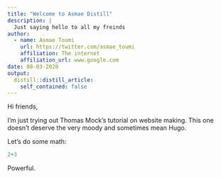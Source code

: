 ```yaml
---
title: "Welcome to Asmae Distill"
description: |
  Just saying hello to all my freinds
author:
  - name: Asmae Toumi
    url: https://twitter.com/asmae_toumi 
    affiliation: The internet
    affiliation_url: www.google.com
date: 08-03-2020
output:
  distill::distill_article:
    self_contained: false
---
```


Hi friends, 

I'm just trying out Thomas Mock's tutorial on website making. This one doesn't deserve the very moody and sometimes mean Hugo. 

Let's do some math:

```r
2+3
```

Powerful.


